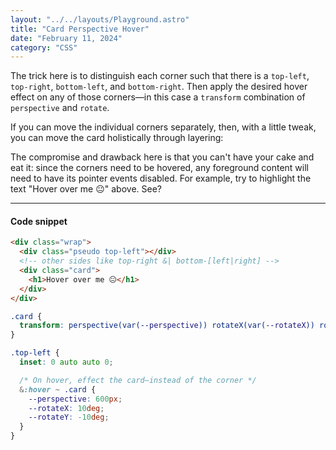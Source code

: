 ```yaml
---
layout: "../../layouts/Playground.astro"
title: "Card Perspective Hover"
date: "February 11, 2024"
category: "CSS"
---
```



The trick here is to distinguish each corner such that there is a `top-left`, `top-right`, `bottom-left`, and `bottom-right`.
Then apply the desired hover effect on any of those corners&mdash;in this case a `transform` combination of `perspective` and `rotate`.

<div class="demo">
  <CardPerspectiveHoverAnatomy />
</div>

If you can move the individual corners separately, then, with a little tweak, you can move the card holistically through layering:

<div class="demo">
  <CardPerspectiveHover />
</div>

The compromise and drawback here is that you can't have your cake and eat it: since the corners need to be hovered, any foreground content will need to have its pointer events disabled.
For example, try to highlight the text "Hover over me 😐" above. See?

---

#### Code snippet

```html
<div class="wrap">
  <div class="pseudo top-left"></div>
  <!-- other sides like top-right &| bottom-[left|right] -->
  <div class="card">
    <h1>Hover over me 😐</h1>
  </div>
</div>
```

```css
.card {
  transform: perspective(var(--perspective)) rotateX(var(--rotateX)) rotateY(var(--rotateY));
}

.top-left {
  inset: 0 auto auto 0;

  /* On hover, effect the card—instead of the corner */
  &:hover ~ .card {
    --perspective: 600px;
    --rotateX: 10deg;
    --rotateY: -10deg;
  }
}
```
